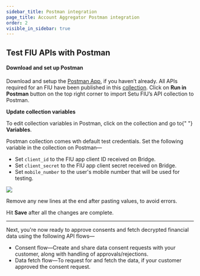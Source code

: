 ```yaml
---
sidebar_title: Postman integration
page_title: Account Aggregator Postman integration
order: 2
visible_in_sidebar: true
---
```


## Test FIU APIs with Postman

#### Download and set up Postman

Download and setup the <a href="https://www.postman.com/downloads" target="_blank">Postman App</a>, if you haven’t already. All APIs required for an FIU have been published in this <a href="https://documenter.getpostman.com/view/15462260/UVCBBQLW#intro" target="_blank">collection</a>. Click on **Run in Postman** button on the top right corner to import Setu FIU’s API collection to Postman.

**Update collection variables**

<Callout type="tip">
  To edit collection variables in Postman, click on the collection and go to{" "}
  <strong>Variables</strong>.
</Callout>

<br />

Postman collection comes wth default test credentials. Set the following variable in the collection on Postman—

- Set `client_id` to the FIU app client ID received on Bridge.
- Set `client_secret` to the FIU app client secret received on Bridge.
- Set `mobile_number` to the user's mobile number that will be used for testing.

![](https://storage.googleapis.com/strapi-assets/latest/Screenshot_2022-02-21_at_12.55.07_PM/Screenshot_2022-02-21_at_12.55.07_PM.png)

<Callout type="warning">
  Remove any new lines at the end after pasting values, to avoid errors.
</Callout>

<br />

Hit **Save** after all the changes are complete.

<hr class="tertiary" />

Next, you're now ready to approve consents and fetch decrypted financial data using the following API flows—

- Consent flow—Create and share data consent requests with your customer, along with handling of approvals/rejections.
- Data fetch flow—To request for and fetch the data, if your customer approved the consent request.

<WasPageHelpful />
